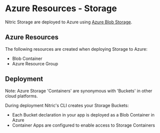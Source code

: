 
# Azure Resources - Storage

Nitric Storage are deployed to Azure using [Azure Blob Storage](https://azure.microsoft.com/en-us/services/storage/blobs/).

## Azure Resources

The following resources are created when deploying Storage to Azure:

- Blob Container
- Azure Resource Group

## Deployment

<Note>
  Note: Azure Storage 'Containers' are synonymous with 'Buckets' in other cloud
  platforms.
</Note>

During deployment Nitric's CLI creates your Storage Buckets:

- Each Bucket declaration in your app is deployed as a Blob Container in Azure
- Container Apps are configured to enable access to Storage Containers
